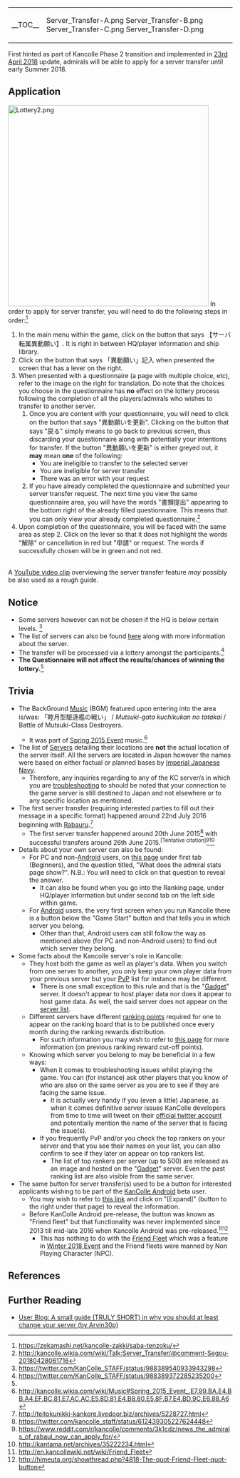 {{Warning
|title = Notice
|message = 

Application has been Closed as of {{ordinal|29}} June 2018.You may refer to [[Thread:667662|this thread]] for more info}}

{| style="width:100%"
|-
| valign="top" |__TOC__
| valign="top" | <gallery type="slideshow" widths="450" hideaddbutton="true">
Server_Transfer-A.png
Server_Transfer-B.png
Server_Transfer-C.png
Server_Transfer-D.png
</gallery>
|}

First hinted as part of Kancolle Phase 2 transition and implemented in [[Thread:656446|23rd April 2018]] update, admirals will be able to apply for a server transfer until early Summer 2018.

==Application==
[[File:Lottery2.png|450px|right]]
In order to apply for server transfer, you will need to do the following steps in order:<ref name="guide">https://zekamashi.net/kancolle-zakki/saba-tenzoku/</ref>
# In the main menu within the game, click on the button that says 【サーバ転属異動願い】. It is right in between HQ/player information and ship library.
# Click on the button that says 「異動願い」記入 when presented the screen that has a lever on the right.
# When presented with a questionnaire (a page with multiple choice, etc), refer to the image on the right for translation. Do note that the choices you choose in the questionnaire has '''no''' effect on the lottery process following the completion of all the players/admirals who wishes to transfer to another server.
## Once you are content with your questionnaire, you will need to click on the button that says "異動願いを更新". Clicking on the button that says "戻る" simply means to go back to previous screen, thus discarding your questionnaire along with potentially your intentions for transfer. If the button "異動願いを更新" is either greyed out, it '''may''' mean '''one''' of the following:
##* You are ineligible to transfer to the selected server
##* You are ineligible for server transfer
##* There was an error with your request
## If you have already completed the questionnaire and submitted your server transfer request. The next time you view the same questionnaire area, you will have the words "書類提出" appearing to the bottom right of the already filled questionnaire. This means that you can only view your already completed questionnaire.<ref name="submitted">http://kancolle.wikia.com/wiki/Talk:Server_Transfer/@comment-Segou-20180428061716</ref>
# Upon completion of the questionnaire, you will be faced with the same area as step 2. Click on the lever so that it does not highlight the words "解除" or cancellation in red but "申請" or request. The words if successfully chosen will be in green and not red.
<br>
A [https://youtu.be/QStLOZCnp8o YouTube video clip] overviewing the server transfer feature ''may'' possibly be also used as a rough guide. 
{{clear}}

==Notice==
* Some servers however can not be chosen if the HQ is below certain levels. <ref name="changereq">https://twitter.com/KanColle_STAFF/status/988389540933943298</ref>
* The list of servers can also be found [[Servers|here]] along with more information about the server.
* The transfer will be processed via a lottery amongst the participants.<ref name="lottery">https://twitter.com/KanColle_STAFF/status/988389372285235200</ref>
* '''The Questionnaire will not affect the results/chances of winning the lottery.'''<ref name="lottery" />

==Trivia==
* {{Audio|file=sound_b_bgm_38.ogg}} The BackGround [[Music]] (BGM) featured upon entering into the area is/was: 「睦月型駆逐艦の戦い」 / ''Mutsuki-gata kuchikukan no tatakai'' / Battle of Mutsuki-Class Destroyers.
** It was part of [[Spring 2015 Event]] music.<ref name="bgm">http://kancolle.wikia.com/wiki/Music#Spring_2015_Event_.E7.99.BA.E4.BB.A4.EF.BC.81.E7.AC.AC.E5.8D.81.E4.B8.80.E5.8F.B7.E4.BD.9C.E6.88.A6</ref>
* The list of [[Servers|Servers]] detailing their locations are '''not''' the actual location of the server itself. All the servers are located in Japan however the names were based on either factual or planned bases by [[wikipedia:Imperial Japanese Navy|Imperial Japanese Navy]].
** Therefore, any inquiries regarding to any of the KC server/s in which you are [[Tutorial: Troubleshooting|troubleshooting]] to should be noted that your connection to the game server is still destined to Japan and not elsewhere or to any specific location as mentioned.
* The first server transfer (requiring interested parties to fill out their message in a specific format) happened around 22nd July 2016 beginning with [[:Category:Rabauru|Rabauru]].<ref name="rabauru">http://teitokunikki-kankore.livedoor.biz/archives/5228727.html</ref>
** The first server transfer happened around 20th June 2015<ref name="transferreq">https://twitter.com/kancolle_staff/status/612439305227624448</ref> with successful transfers around 26th June 2015.<sup><nowiki>[Tentative citation]</nowiki></sup><ref name="transfer0">https://www.reddit.com/r/kancolle/comments/3k1cdz/news_the_admirals_of_rabaul_now_can_apply_for/</ref><ref name="transfer1">http://kantama.net/archives/35222234.html</ref>
* Details about your own server can also be found:
** For PC and non-[[KanColle Android|Android]] users, on [[Tutorial: FAQ| this page]] under first tab (Beginners), and the question titled, "What does the admiral stats page show?". N.B.: You will need to click on that question to reveal the answer.
*** It can also be found when you go into the Ranking page, under HQ/player information but under second tab on the left side within game.
** For [[KanColle Android|Android]] users, the very first screen when you run Kancolle there is a button below the "Game Start" button and that tells you in which server you belong.
*** Other than that, Android users can still follow the way as mentioned above (for PC and non-Android users) to find out which server they belong.
* Some facts about the Kancolle server's role in Kancolle:
** They host both the game as well as player's data. When you switch from one server to another, you only keep your own player data from your previous server but your [[Exercises (PvP)|PvP]] list for instance may be different.
*** There is one small exception to this rule and that is the "[[:Category:Gadget|Gadget]]" server. It doesn't appear to host player data nor does it appear to host game data. As well, the said server does not appear on the [[Servers|server list]].
** Different servers have different [[Experience and Rank#Monthly Ranking|ranking points]] required for one to appear on the ranking board that is to be published once every month during the ranking rewards distribution.
*** For such information you may wish to refer to [[Ranking Data|this page]] for more information (on previous ranking reward cut-off points).
** Knowing which server you belong to may be beneficial in a few ways:
*** When it comes to troubleshooting issues whilst playing the game. You can (for instance) ask other players that you know of who are also on the same server as you are to see if they are facing the same issue.
**** It is actually very handy if you (even a little) Japanese, as when it comes definitive server issues KanColle developers from time to time will tweet on their [https://www.twitter.com/Kancolle_STAFF official twitter account] and potentially mention the name of the server that is facing the issue(s).
*** If you frequently PvP and/or you check the top rankers on your server and that you see their names on your list, you can also confirm to see if they later on appear on top rankers list.
**** The list of top rankers per server (up to 500) are released as an image and hosted on the "[[:Category:Gadget|Gadget]]" server. Even the past ranking list are also visible from the same server.
* The same button for server transfer(s) used to be a button for interested applicants wishing to be part of the [[KanColle Android]] beta user.
** You may wish to refer to [[KanColle Android#Release|this link]] and click on "[Expand]" (button to the right under that page) to reveal the information.
** Before KanColle Android pre-release, the button was known as "Friend fleet" but that functionality was never implemented since 2013 till mid-late 2016 when Kancolle Android was pre-released.<ref name="enkcwiki">http://en.kancollewiki.net/wiki/Friend_Fleet</ref><ref name="himeuta">[http://himeuta.org/showthread.php?4818-The-quot-Friend-Fleet-quot-button http://himeuta.org/showthread.php?4818-The-quot-Friend-Fleet-quot-button]</ref>
*** This has nothing to do with the [[Friend Fleet]] which was a feature in [[Winter 2018 Event]] and the Friend fleets were manned by Non Playing Character (NPC).

==References==
<references />

==Further Reading==
* [[User blog:Arvin30p/A small guide (TRULY SHORT) in why you should at least change your server‎|User Blog: A small guide (TRULY SHORT) in why you should at least change your server‎ (by Arvin30p)]]